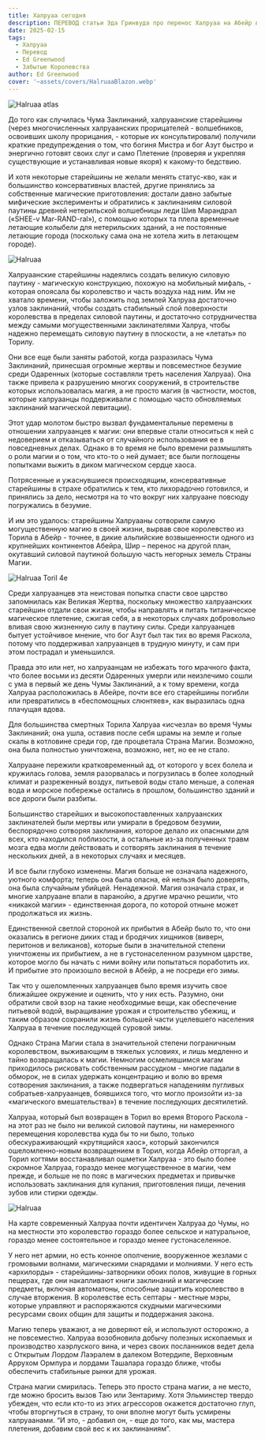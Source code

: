 ```yaml
---
title: Халруаа сегодня
description: ПЕРЕВОД статьи Эда Гринвуда про перенос Халруаа на Абейр во время Магической Чумы и возвращение во время Второго Раскола
date: 2025-02-15
tags:
  - Халруаа
  - Перевод
  - Ed Greenwood
  - Забытые Королевства
author: Ed Greenwood
cover: '~assets/covers/HalruaaBlazon.webp'
---
```


![Halruaa atlas](/images/Halruaa.webp)

До того как случилась Чума Заклинаний, халруаанские старейшины (через многочисленных халруаанских прорицателей - волшебников, освоивших школу прорицания, - которые их консультировали) получили краткие предупреждения о том, что богиня Мистра и бог Азут быстро и энергично готовят своих слуг и само Плетение (проверяя и укрепляя существующие и устанавливая новые якоря) к какому-то бедствию.


И хотя некоторые старейшины не желали менять статус-кво, как и большинство консервативных властей, другие принялись за собственные магические приготовления: достали давно забытые мифические эксперименты и обратились к заклинаниям силовой паутины древней нетерильской волшебницы леди Шив Марандрал («SHEE-v Mar-RAND-ral»), с помощью которых та плела временные летающие колыбели для нетерильских зданий, а не постоянные летающие города (поскольку сама она не хотела жить в летающем городе).

![Halruaa](/images/halruaa.png)

Халруаанские старейшины надеялись создать великую силовую паутину - магическую конструкцию, похожую на мобильный мифаль, - которая опоясала бы королевство и часть воздуха над ним. Им не хватало времени, чтобы заложить под землей Халруаа достаточно узлов заклинаний, чтобы создать стабильный слой поверхности королевства в пределах силовой паутины, и достаточно сотрудничества между самыми могущественными заклинателями Халруа, чтобы надежно перемещать силовую паутину в плоскости, а не «летать» по Торилу.

Они все еще были заняты работой, когда разразилась Чума Заклинаний, принесшая огромные жертвы и повсеместное безумие среди Одаренных (которые составляли треть населения Халруаа). Она также привела к разрушению многих сооружений, в строительстве которых использовалась магия, а не просто магия (в частности, мостов, которые халруаанцы поддерживали с помощью часто обновляемых заклинаний магической левитации).

Этот удар молотом быстро вызвал фундаментальные перемены в отношении халруаанцев к магии: они впервые стали относиться к ней с недоверием и отказываться от случайного использования ее в повседневных делах. Однако в то время не было времени размышлять о роли магии и о том, что кто-то о ней думает; все были поглощены попытками выжить в диком магическом сердце хаоса.

Потрясенные и ужаснувшиеся происходящим, консервативные старейшины в страхе обратились к тем, кто лихорадочно готовился, и принялись за дело, несмотря на то что вокруг них халруаане повсюду погружались в безумие.

И им это удалось: старейшины Халруааны сотворили самую могущественную магию в своей жизни, вырвав свое королевство из Торила в Абейр - точнее, в дикие альпийские возвышенности одного из крупнейших континентов Абейра, Шир – перенос на другой план, окутавший силовой паутиной большую часть негорных земель Страны Магии.

![Halruaa Toril 4e](/images/Halruaa_4e.webp)

Среди халруаанцев эта неистовая попытка спасти свое царство запомнилась как Великая Жертва, поскольку множество халруаанских старейшин отдали свои жизни, чтобы направлять и питать титаническое магическое плетение, сжигая себя, а в некоторых случаях добровольно вливая свою жизненную силу в паутину силы. Среди халруаанцев бытует устойчивое мнение, что бог Азут был так тих во время Раскола, потому что поддерживал халруаанцев в трудную минуту, и сам при этом пострадал и уменьшился.

Правда это или нет, но халруаанцам не избежать того мрачного факта, что более восьми из десяти Одаренных умерли или неизлечимо сошли с ума в первый же день Чумы Заклинаний, а к тому времени, когда Халруаа расположилась в Абейре, почти все его старейшины погибли или превратились в «беспомощных слюнтяев», как выразилась одна плачущая вдова.

Для большинства смертных Торила Халруаа «исчезла» во время Чумы Заклинаний; она ушла, оставив после себя шрамы на земле и голые скалы в котловине среди гор, где процветала Страна Магии. Возможно, она была полностью уничтожена, возможно, нет, но ее не стало.

Халруаане пережили кратковременный ад, от которого у всех болела и кружилась голова, земля разорвалась и погрузилась в более холодный климат и разреженный воздух, питьевой воды стало меньше, а соленая вода и морское побережье остались в прошлом, большинство зданий и все дороги были разбиты.

Большинство старейших и высокопоставленных халруаанских заклинателей были мертвы или умирали в бредовом  безумии, беспорядочно сотворяя заклинания, которое делало их опасными для всех, кто находился поблизости, а остальные из-за полученных травм мозга едва могли действовать и сотворять заклинания в течение нескольких дней, а в некоторых случаях и месяцев.

И все были глубоко изменены. Магия больше не означала надежного, уютного комфорта; теперь она была опасна, ей нельзя было доверять, она была случайным убийцей. Ненадежной. Магия означала страх, и многие халруаане впали в паранойю, а другие мрачно решили, что «никакой магии» - единственная дорога, по которой отныне может продолжаться их жизнь.

Единственной светлой стороной их прибытия в Абейр было то, что они оказались в регионе диких стад и бродячих хищников (виверн, перитонов и великанов), которые были в значительной степени уничтожены их прибытием, а не в густонаселенном разумном царстве, которое могло бы начать с ними войну или попытаться поработить их. И прибытие это произошло весной в Абейр, а не посреди его зимы.

Так что у ошеломленных халруаанцев было время изучить свое ближайшее окружение и оценить, что у них есть. Разумно, они обратили свой взор на такие необходимые вещи, как обеспечение питьевой водой, выращивание урожая и строительство убежищ, и таким образом сохранили жизнь большей части уцелевшего населения Халруаа в течение последующей суровой зимы.

Однако Страна Магии стала в значительной степени пограничным королевством, выживающим в тяжелых условиях, и лишь медленно и тайно возвращалась к магии. Немногим осмелившимся магам приходилось рисковать собственным рассудком - многие падали в обморок, не в силах удержать концентрацию и волю во время сотворения заклинания, а также подвергаться нападениям пугливых собратьев-халруаанцев, боявшихся того, что могло произойти из-за «магического вмешательства») в течение последующих десятилетий.

Халруаа, который был возвращен в Торил во время Второго Раскола - на этот раз не было ни великой силовой паутины, ни намеренного перемещения королевства куда бы то ни было, только обескураживающий «крутящийся хаос», который закончился ошеломленно-новым возвращением в Торил, когда Абейр отторгал, а Торил когтями восстанавливал ошметки Халруаа - это было более скромное Халруаа, гораздо менее могущественное в магии, чем прежде, и больше не по пояс в магических предметах и привычке использовать заклинания для купания, приготовления пищи, лечения зубов или стирки одежды.

![Halruaa](/images/halruaa2.png)

На карте современный Халруаа почти идентичен Халруаа до Чумы, но на местности это королевство гораздо более сельское и натуральное, гораздо менее состоятельное и гораздо менее густонаселенное.

У него нет армии, но есть конное ополчение, вооруженное жезлами с громовыми волнами, магическими снарядами и молниями. У него есть «архилорды» - старейшины-затворники обоих полов, живущие в горных пещерах, где они накапливают книги заклинаний и магические предметы, включая автоматоны, способные защитить королевство в случае вторжения. В королевстве есть септары - местные мэры, которые управляют и распоряжаются скудными магическими ресурсами своих общин для защиты и поддержания закона.

Магию теперь уважают, а не доверяют ей, и используют осторожно, а не повсеместно. Халруаа возобновила добычу полезных ископаемых и производство хаэрлуского вина, и через своих посланников ведет дела с Открытым Лордом Лаэралем в далеком Вотердипе, Верховным Аррухом Ормпура и лордами Ташалара гораздо ближе, чтобы обеспечить стабильные рынки для урожая.

Страна магии смирилась. Теперь это просто страна магии, а не место, где можно бросить вызов Таю или Зентариму. Хотя Эльминстер твердо убежден, что если кто-то из этих агрессоров окажется достаточно глуп, чтобы вторгнуться в страну, то они вполне могут быть усмирены халруаанами. “И это, - добавил он, - еще до того, как мы, мастера плетения, добавим свой вес к их заклинаниям”.